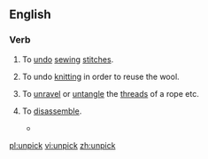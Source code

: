 ==English==

===Verb===
{{en-verb}}

# {{sewing}} To [[undo]] [[sewing]] [[stitch]]es.
# {{knitting}} To undo [[knitting]] in order to reuse the wool.
# To [[unravel]] or [[untangle]] the [[thread]]s of a rope etc.
# {{figuratively}} To [[disassemble]].
#* {{quote-news
|year=2011
|date=January 25
|author=Paul Fletcher
|title=Arsenal   3 - 0   Ipswich (agg 3 - 1)
|work=BBC
|url=http://news.bbc.co.uk/sport2/hi/football/league_cup/9371217.stm
|page=
|passage=The home team eventually started to '''unpick''' the Town defence and Fabregas forced a saved from visiting goalkeeper Marton Fulop after collecting a pass from Bendtner, who played on the right side of the front line.}}

[[pl:unpick]]
[[vi:unpick]]
[[zh:unpick]]